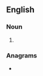 ==English==

===Noun===
{{head|en|noun plural form}}

# {{plural of|exorcism|lang=en}}

===Anagrams===
* {{anagrams|en|a=ceimorssx|sexorcism}}